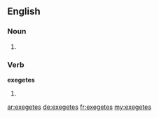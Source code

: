==English==

===Noun===
{{head|en}}

# {{plural of|exegete}}

===Verb===
'''exegetes'''

# {{en-third-person singular of|exegete}}

[[ar:exegetes]]
[[de:exegetes]]
[[fr:exegetes]]
[[my:exegetes]]